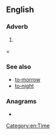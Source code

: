 {{also|today}}
==English==

===Adverb===
{{en-adv|-|head=[[to]][[‐]][[day]]}}

# {{archaic spelling of|today|lang=en}}

=

===See also===
* [[to‐morrow]]
* [[to‐night]]

===Anagrams===
* {{anagrams|en|toady}}

[[Category:en:Time]]